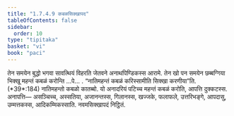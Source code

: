 ```yaml
---
title: "1.7.4.9 कबळसिक्खापद"
tableOfContents: false
sidebar:
  order: 10
type: "tipitaka"
basket: "vi"
book: "paci"
---
```



<DynamicBreadcrumb />

<Division number="615" book="paci">

<Paragraph number="1879" book="paci">
तेन समयेन बुद्धो भगवा सावत्थियं विहरति जेतवने अनाथपिण्डिकस्स आरामे. तेन खो पन समयेन छब्बग्गिया भिक्खू महन्तं कबळं करोन्ति …पे… .
</Paragraph>

<Paragraph number="1880" book="paci">
<Emphasis>“नातिमहन्तं कबळं करिस्सामीति सिक्खा करणीया”</Emphasis>ति. (*39*:<Emphasis>184</Emphasis>)
</Paragraph>

<Paragraph number="1881" book="paci">
नातिमहन्तो कबळो कातब्बो. यो अनादरियं पटिच्च महन्तं कबळं करोति, आपत्ति दुक्कटस्स.
</Paragraph>

<Paragraph number="1882" book="paci">
अनापत्ति— असञ्चिच्च, अस्सतिया, अजानन्तस्स, गिलानस्स, खज्जके, फलाफले, उत्तरिभङ्गे, आपदासु, उम्मत्तकस्स, आदिकम्मिकस्साति.

</Paragraph>
</Division>

<Paragraph number="1883" type="center" book="paci">
नवमसिक्खापदं निट्ठितं.
</Paragraph>